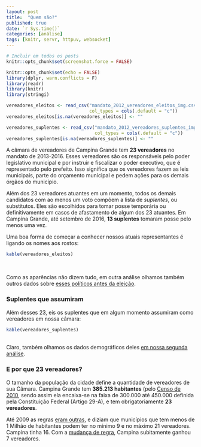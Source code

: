 ```yaml
---
layout: post
title:  "Quem são?"
published: true
date: `r Sys.time()`
categories: [análise]
tags: [knitr, servr, httpuv, websocket]
---
```


```r
# Incluir em todos os posts
knitr::opts_chunk$set(screenshot.force = FALSE)
```


```r
knitr::opts_chunk$set(echo = FALSE) 
library(dplyr, warn.conflicts = F)
library(readr)
library(knitr)
library(stringi)

vereadores_eleitos <- read_csv("mandato_2012_vereadores_eleitos_img.csv", 
                               col_types = cols(.default = "c"))
vereadores_eleitos[is.na(vereadores_eleitos)] <- ""

vereadores_suplentes <- read_csv("mandato_2012_vereadores_suplentes_img.csv", 
                                 col_types = cols(.default = "c"))
vereadores_suplentes[is.na(vereadores_suplentes)] <- ""
```

A câmara de vereadores de Campina Grande tem **23 vereadores** no mandato de 2013-2016. Esses vereadores são os responsáveis pelo poder legislativo municipal e por instruir e fiscalizar o poder executivo, que é representado pelo prefeito. Isso significa que os vereadores fazem as leis municipais, parte do orçamento municipal e pedem ações para os demais órgãos do município. 

Além dos 23 vereadores atuantes em um momento, todos os demais candidatos com ao menos um voto compõem a lista de *suplentes*, ou substitutos. Eles são escolhidos para tomar posse temporária ou definitivamente em casos de afastamento de algum dos 23 atuantes. Em Campina Grande, até setembro de 2016, **13 suplentes** tomaram posse pelo menos uma vez.

Uma boa forma de começar a conhecer nossos atuais representantes é ligando os nomes aos rostos:
 

```r
kable(vereadores_eleitos) 
```

<br>

Como as aparências não dizem tudo, em outra análise olhamos também outros dados sobre [esses políticos antes da eleição](/2016/09/como-sao.html).

### Suplentes que assumiram

Além desses 23, eis os suplentes que em algum momento assumiram como vereadores em nossa câmara:

```r
kable(vereadores_suplentes)
```

<br>
Claro, também olhamos os dados demográficos deles [em nossa segunda análise](/2016/09/como-sao.html).

### E por que 23 vereadores?

O tamanho da população da cidade define a quantidade de vereadores de sua Câmara. Campina Grande tem **385.213 habitantes** (pelo [Censo de 2010](http://www.ibge.gov.br/home/estatistica/populacao/censo2010/), sendo assim ela encaixa-se na faixa de 300.000 até 450.000 definida pela Constituição Federal (Artigo 29-A), e tem obrigatoriamente **23 vereadores**.

Até 2009 as regras [eram outras](http://www2.camara.leg.br/documentos-e-pesquisa/publicacoes/estnottec/areas-da-conle/tema6/2010_10930.pdf), e diziam que municípios que tem menos de 1 Milhão de habitantes podem ter no mínimo 9 e no máximo 21 vereadores. Campina tinha 16. Com a [mudança de regra](http://www.planalto.gov.br/ccivil_03/constituicao/emendas/emc/emc58.htm), Campina subitamente ganhou 7 vereadores.
